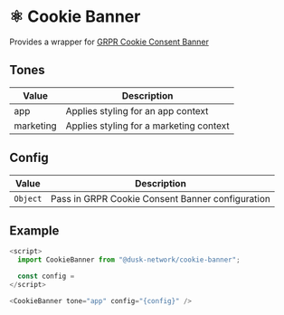
<Meta title="Docs/components/atoms/CookieBanner" />

# ⚛️ Cookie Banner

Provides a wrapper for [GRPR Cookie Consent Banner](https://github.com/beyonk-adventures/gdpr-cookie-consent-banner)

## Tones

| Value     | Description                             |
| --------- | --------------------------------------- |
| app       | Applies styling for an app context      |
| marketing | Applies styling for a marketing context |

## Config

| Value    | Description                                      |
| -------- | ------------------------------------------------ |
| `Object` | Pass in GRPR Cookie Consent Banner configuration |

## Example

```js
<script>
  import CookieBanner from "@dusk-network/cookie-banner";

  const config =
</script>

<CookieBanner tone="app" config="{config}" />
```
